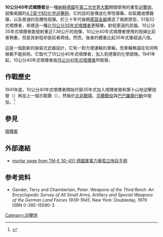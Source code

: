 {{noteTA
|G1=長度單位
|G2=Military
|G3=地名
}}
{{Infobox Weapon
|name=10公分40年式噴煙者
|image=Image:10cmNbW40.jpg
|image_size=300px
|caption=盟軍關於10公分40年式噴煙者的情報圖
|origin={{flag|Nazi Germany}}
|type=[[迫擊炮|迫擊炮]]
<!-- Type selection -->
|is_ranged=
|is_bladed=
|is_explosive=
|is_artillery=yes
|is_vehicle=
|is_UK=
<!-- Service history -->
|service=1941—45
|used_by={{flag|Nazi Germany}}
|wars=[[第二次世界大戰|第二次世界大戰]]
<!-- Production history -->
|designer=[[萊茵金屬|萊茵金屬]]
|design_date=1939—40 
|manufacturer=[[萊茵金屬|萊茵金屬]]
|production_date=1941—42
|number=
|variants= 
<!-- General specifications -->
|weight=800公斤
|length=
|part_length=1.72米
|width=
|height=
|crew=
<!-- Ranged weapon specifications --> 
|cartridge=
|caliber=105毫米
|action=
|rate=8-10 rpm
|velocity=310米每秒
|range=6,350米
|max_range=
|feed=
|sights=
<!-- Artillery specifications -->
|breech=
|recoil=
|carriage=
|elevation=45° to 84°
|traverse=14°
<!-- Bladed weapon specifications --> 
|blade_type=
|hilt_type=
|sheath_type=
|head_type=
|haft_type=
<!-- Explosive specifications --> 
|diameter=
|filling=
|filling_weight=
|detonation=
|yield=
<!-- Vehicle specifications -->
|armour=
|primary_armament=
|secondary_armament=
|engine=
|engine_power=
|pw_ratio=
|suspension=
|vehicle_range=
|speed=
}}
'''10公分40年式噴煙者'''是一種[[納粹德國|納粹德國]]在[[第二次世界大戰|第二次世界大戰]]期間使用的重型[[迫擊炮|迫擊炮]]。就像美國的[[4.2英寸M2化学迫擊砲|4.2英寸M2化学迫擊砲]]，它的目的是傳送化學性彈藥，如氣體或煙霧彈，以及普通的高爆性砲彈。於三十年代後期[[萊茵金屬|萊茵金屬]]建造了兩款原型，51及52式噴煙者，來建造一種比[[10公分35年式噴煙者|10公分35年式噴煙者]]更精確，射程更遠的武器。10公分35年式噴煙者能發射重近7.38公斤的炮彈，10公分40年式噴煙者使用的炮弹比前者稍重，但是其射程却是前者两倍。然而，後者的體重比起35年式重超過八倍。

這是一個創新的後裝式武器設計，它有一對方便運輸的車輪，但車輪無論在任何時候都不能拆除。它取代了10公分40年式噴煙者，加入到德軍的化學部隊。1941年起，10公分40年式噴煙者由[[15公分41年式噴煙者|15公分41年式噴煙者]]所取替。

==作戰歷史==
1941年底，10公分40年式噴煙者開始代替35年式加入噴煙者營和第十山地迫擊炮營（{{lang-de|Gebirgs-Werfer-Abteilung}}）再加上一個示範團（{{lang-de|Nebel-Lehr Regiment}}），然後於[[北非戰場|北非戰場]]、[[芬蘭戰役|芬蘭戰役]]與[[巴巴羅薩行動|巴巴羅薩行動]]中服役。<ref>{{Cite web |url=http://sturmvogel.orbat.com/werfer.html |title=Army Nebelwerfer Units<!-- Bot generated title --> |accessdate=2011-09-16 |archive-date=2009-02-06 |archive-url=https://web.archive.org/web/20090206140050/http://sturmvogel.orbat.com/werfer.html |dead-url=yes }}</ref>

==參見==
[[噴煙者|噴煙者]]

==外部連結==
* [http://www.lonesentry.com/manuals/tme30/ch7sec3.html mortar page from TM-E 30-451 德國軍事力量孤立哨兵手冊]{{Wayback|url=http://www.lonesentry.com/manuals/tme30/ch7sec3.html |date=20141027160205 }}

==参考资料==
<references/>
* Gander, Terry and Chamberlain, Peter. ''Weapons of the Third Reich: An Encyclopedic Survey of All Small Arms, Artillery and Special Weapons of the German Land Forces 1939-1945''. New York: Doubleday, 1979 ISBN 0-385-15090-3

{{WWIIGermanGuns}}

[[Category:迫擊炮|Category:迫擊炮]]